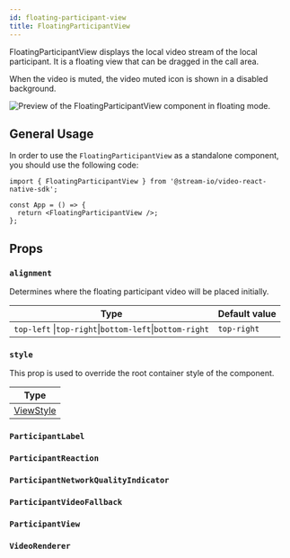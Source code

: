 ```yaml
---
id: floating-participant-view
title: FloatingParticipantView
---
```



FloatingParticipantView displays the local video stream of the local participant. It is a floating view that can be dragged in the call area.

When the video is muted, the video muted icon is shown in a disabled background.

![Preview of the FloatingParticipantView component in floating mode.](../../assets/04-ui-components/floating-participant-view.jpg)

## General Usage

In order to use the `FloatingParticipantView` as a standalone component, you should use the following code:

```tsx {4}
import { FloatingParticipantView } from '@stream-io/video-react-native-sdk';

const App = () => {
  return <FloatingParticipantView />;
};
```

## Props

### `alignment`

Determines where the floating participant video will be placed initially.

| Type                                                    | Default value |
| ------------------------------------------------------- | ------------- |
| `top-left` \|`top-right`\|`bottom-left`\|`bottom-right` | `top-right`   |

### `style`

This prop is used to override the root container style of the component.

| Type                                                       |
| ---------------------------------------------------------- |
| [ViewStyle](https://reactnative.dev/docs/view-style-props) |

### `ParticipantLabel`

<ParticipantLabel />

### `ParticipantReaction`

<ParticipantReaction />

### `ParticipantNetworkQualityIndicator`

<ParticipantNetworkQualityIndicator />

### `ParticipantVideoFallback`

<ParticipantVideoFallback />

### `ParticipantView`

<ParticipantView />

### `VideoRenderer`

<VideoRenderer />

